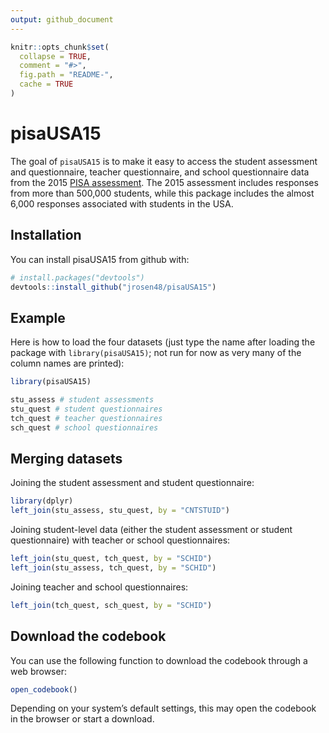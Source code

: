 ```yaml
---
output: github_document
---
```


<!-- README.md is generated from README.Rmd. Please edit that file -->

```r
knitr::opts_chunk$set(
  collapse = TRUE,
  comment = "#>",
  fig.path = "README-",
  cache = TRUE
)
```

# pisaUSA15

The goal of `pisaUSA15` is to make it easy to access the student assessment and questionnaire, teacher questionnaire, and school questionnaire data from the 2015 [PISA assessment](http://www.oecd.org/pisa/data/). The 2015 assessment includes responses from more than 500,000 students, while this package includes the almost 6,000 responses associated with students in the USA. 

## Installation

You can install pisaUSA15 from github with:

```r
# install.packages("devtools")
devtools::install_github("jrosen48/pisaUSA15")
```

## Example

Here is how to load the four datasets (just type the name after loading the package with `library(pisaUSA15)`; not run for now as very many of the column names are printed):

```r
library(pisaUSA15)

stu_assess # student assessments
stu_quest # student questionnaires
tch_quest # teacher questionnaires
sch_quest # school questionnaires
```

## Merging datasets

Joining the student assessment and student questionnaire:

```r
library(dplyr)
left_join(stu_assess, stu_quest, by = "CNTSTUID")
```

Joining student-level data (either the student assessment or student questionnaire) with teacher or school questionnaires:

```r
left_join(stu_quest, tch_quest, by = "SCHID")
left_join(stu_assess, tch_quest, by = "SCHID")
```

Joining teacher and school questionnaires:

```r
left_join(tch_quest, sch_quest, by = "SCHID")
```

## Download the codebook

You can use the following function to download the codebook through a web browser:

```r
open_codebook()
```

Depending on your system's default settings, this may open the codebook in the browser or start a download. 
